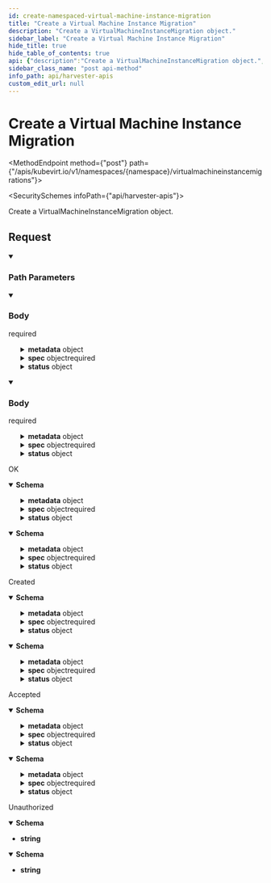 ```yaml
---
id: create-namespaced-virtual-machine-instance-migration
title: "Create a Virtual Machine Instance Migration"
description: "Create a VirtualMachineInstanceMigration object."
sidebar_label: "Create a Virtual Machine Instance Migration"
hide_title: true
hide_table_of_contents: true
api: {"description":"Create a VirtualMachineInstanceMigration object.","tags":["Migrations"],"operationId":"createNamespacedVirtualMachineInstanceMigration","requestBody":{"content":{"application/json":{"schema":{"type":"object","required":["spec","kind","apiVersion"],"properties":{"apiVersion":{"type":"string"},"kind":{"type":"string"},"metadata":{"default":{},"type":"object","required":["name"],"properties":{"name":{"type":"string"},"namespace":{"type":"string"}}},"spec":{"default":{},"type":"object","properties":{"vmiName":{"type":"string"}}},"status":{"default":{},"type":"object","properties":{"conditions":{"type":"array","items":{"default":{},"type":"object","required":["type","status"],"properties":{"lastProbeTime":{"type":"string","format":"date-time","default":{}},"lastTransitionTime":{"type":"string","format":"date-time","default":{}},"message":{"type":"string"},"reason":{"type":"string"},"status":{"type":"string","default":""},"type":{"type":"string","default":""}}}},"phase":{"type":"string"}}}}}},"application/yaml":{"schema":{"type":"object","required":["spec","kind","apiVersion"],"properties":{"apiVersion":{"type":"string"},"kind":{"type":"string"},"metadata":{"default":{},"type":"object","required":["name"],"properties":{"name":{"type":"string"},"namespace":{"type":"string"}}},"spec":{"default":{},"type":"object","properties":{"vmiName":{"type":"string"}}},"status":{"default":{},"type":"object","properties":{"conditions":{"type":"array","items":{"default":{},"type":"object","required":["type","status"],"properties":{"lastProbeTime":{"type":"string","format":"date-time","default":{}},"lastTransitionTime":{"type":"string","format":"date-time","default":{}},"message":{"type":"string"},"reason":{"type":"string"},"status":{"type":"string","default":""},"type":{"type":"string","default":""}}}},"phase":{"type":"string"}}}}}}},"required":true},"responses":{"200":{"description":"OK","content":{"application/json":{"schema":{"type":"object","required":["spec","kind","apiVersion"],"properties":{"apiVersion":{"type":"string"},"kind":{"type":"string"},"metadata":{"default":{},"type":"object","required":["name"],"properties":{"name":{"type":"string"},"namespace":{"type":"string"}}},"spec":{"default":{},"type":"object","properties":{"vmiName":{"type":"string"}}},"status":{"default":{},"type":"object","properties":{"conditions":{"type":"array","items":{"default":{},"type":"object","required":["type","status"],"properties":{"lastProbeTime":{"type":"string","format":"date-time","default":{}},"lastTransitionTime":{"type":"string","format":"date-time","default":{}},"message":{"type":"string"},"reason":{"type":"string"},"status":{"type":"string","default":""},"type":{"type":"string","default":""}}}},"phase":{"type":"string"}}}}}},"application/yaml":{"schema":{"type":"object","required":["spec","kind","apiVersion"],"properties":{"apiVersion":{"type":"string"},"kind":{"type":"string"},"metadata":{"default":{},"type":"object","required":["name"],"properties":{"name":{"type":"string"},"namespace":{"type":"string"}}},"spec":{"default":{},"type":"object","properties":{"vmiName":{"type":"string"}}},"status":{"default":{},"type":"object","properties":{"conditions":{"type":"array","items":{"default":{},"type":"object","required":["type","status"],"properties":{"lastProbeTime":{"type":"string","format":"date-time","default":{}},"lastTransitionTime":{"type":"string","format":"date-time","default":{}},"message":{"type":"string"},"reason":{"type":"string"},"status":{"type":"string","default":""},"type":{"type":"string","default":""}}}},"phase":{"type":"string"}}}}}}}},"201":{"description":"Created","content":{"application/json":{"schema":{"type":"object","required":["spec","kind","apiVersion"],"properties":{"apiVersion":{"type":"string"},"kind":{"type":"string"},"metadata":{"default":{},"type":"object","required":["name"],"properties":{"name":{"type":"string"},"namespace":{"type":"string"}}},"spec":{"default":{},"type":"object","properties":{"vmiName":{"type":"string"}}},"status":{"default":{},"type":"object","properties":{"conditions":{"type":"array","items":{"default":{},"type":"object","required":["type","status"],"properties":{"lastProbeTime":{"type":"string","format":"date-time","default":{}},"lastTransitionTime":{"type":"string","format":"date-time","default":{}},"message":{"type":"string"},"reason":{"type":"string"},"status":{"type":"string","default":""},"type":{"type":"string","default":""}}}},"phase":{"type":"string"}}}}}},"application/yaml":{"schema":{"type":"object","required":["spec","kind","apiVersion"],"properties":{"apiVersion":{"type":"string"},"kind":{"type":"string"},"metadata":{"default":{},"type":"object","required":["name"],"properties":{"name":{"type":"string"},"namespace":{"type":"string"}}},"spec":{"default":{},"type":"object","properties":{"vmiName":{"type":"string"}}},"status":{"default":{},"type":"object","properties":{"conditions":{"type":"array","items":{"default":{},"type":"object","required":["type","status"],"properties":{"lastProbeTime":{"type":"string","format":"date-time","default":{}},"lastTransitionTime":{"type":"string","format":"date-time","default":{}},"message":{"type":"string"},"reason":{"type":"string"},"status":{"type":"string","default":""},"type":{"type":"string","default":""}}}},"phase":{"type":"string"}}}}}}}},"202":{"description":"Accepted","content":{"application/json":{"schema":{"type":"object","required":["spec","kind","apiVersion"],"properties":{"apiVersion":{"type":"string"},"kind":{"type":"string"},"metadata":{"default":{},"type":"object","required":["name"],"properties":{"name":{"type":"string"},"namespace":{"type":"string"}}},"spec":{"default":{},"type":"object","properties":{"vmiName":{"type":"string"}}},"status":{"default":{},"type":"object","properties":{"conditions":{"type":"array","items":{"default":{},"type":"object","required":["type","status"],"properties":{"lastProbeTime":{"type":"string","format":"date-time","default":{}},"lastTransitionTime":{"type":"string","format":"date-time","default":{}},"message":{"type":"string"},"reason":{"type":"string"},"status":{"type":"string","default":""},"type":{"type":"string","default":""}}}},"phase":{"type":"string"}}}}}},"application/yaml":{"schema":{"type":"object","required":["spec","kind","apiVersion"],"properties":{"apiVersion":{"type":"string"},"kind":{"type":"string"},"metadata":{"default":{},"type":"object","required":["name"],"properties":{"name":{"type":"string"},"namespace":{"type":"string"}}},"spec":{"default":{},"type":"object","properties":{"vmiName":{"type":"string"}}},"status":{"default":{},"type":"object","properties":{"conditions":{"type":"array","items":{"default":{},"type":"object","required":["type","status"],"properties":{"lastProbeTime":{"type":"string","format":"date-time","default":{}},"lastTransitionTime":{"type":"string","format":"date-time","default":{}},"message":{"type":"string"},"reason":{"type":"string"},"status":{"type":"string","default":""},"type":{"type":"string","default":""}}}},"phase":{"type":"string"}}}}}}}},"401":{"description":"Unauthorized","content":{"application/json":{"schema":{"type":"string"}},"application/yaml":{"schema":{"type":"string"}}}}},"parameters":[{"description":"Object name and auth scope, such as for teams and projects","name":"namespace","in":"path","required":true,"schema":{"type":"string","uniqueItems":true}}],"method":"post","path":"/apis/kubevirt.io/v1/namespaces/{namespace}/virtualmachineinstancemigrations","jsonRequestBodyExample":{"apiVersion":"string","kind":"string","metadata":{"name":"string","namespace":"string"},"spec":{"vmiName":"string"},"status":{"conditions":[{"lastProbeTime":"2023-08-24T08:38:45.174Z","lastTransitionTime":"2023-08-24T08:38:45.174Z","message":"string","reason":"string","status":"string","type":"string"}],"phase":"string"}},"info":{"title":"Harvester APIs","version":"v1beta1"},"postman":{"name":"Create a Virtual Machine Instance Migration","description":{"content":"Create a VirtualMachineInstanceMigration object.","type":"text/plain"},"url":{"path":["apis","kubevirt.io","v1","namespaces",":namespace","virtualmachineinstancemigrations"],"host":["{{baseUrl}}"],"query":[],"variable":[{"disabled":false,"description":{"content":"(Required) Object name and auth scope, such as for teams and projects","type":"text/plain"},"type":"any","value":"","key":"namespace"}]},"header":[{"key":"Content-Type","value":"application/json"},{"key":"Accept","value":"application/json"}],"method":"POST","body":{"mode":"raw","raw":"\"\"","options":{"raw":{"language":"json"}}}}}
sidebar_class_name: "post api-method"
info_path: api/harvester-apis
custom_edit_url: null
---
```



<h1 className={"openapi__heading"}>Create a Virtual Machine Instance Migration</h1>

<MethodEndpoint method={"post"} path={"/apis/kubevirt.io/v1/namespaces/{namespace}/virtualmachineinstancemigrations"}></MethodEndpoint>

<SecuritySchemes infoPath={"api/harvester-apis"}></SecuritySchemes>



Create a VirtualMachineInstanceMigration object.

## Request

<details style={{"marginBottom":"1rem"}} className={"openapi-markdown__details"} data-collapsed={false} open={true}><summary style={{}}><h3 className={"openapi-markdown__details-summary-header-params"}>Path Parameters</h3></summary><div><ul><ParamsItem className={"paramsItem"} param={{"description":"Object name and auth scope, such as for teams and projects","name":"namespace","in":"path","required":true,"schema":{"type":"string","uniqueItems":true}}}></ParamsItem></ul></div></details><MimeTabs className={"openapi-tabs__mime"} schemaType={"request"}><TabItem label={"application/json"} value={"application/json"}><details style={{}} className={"openapi-markdown__details mime"} data-collapsed={false} open={true}><summary style={{}} className={"openapi-markdown__details-summary-mime"}><h3 className={"openapi-markdown__details-summary-header-body"}>Body</h3><span className={"openapi-schema__required"}>required</span></summary><div style={{"textAlign":"left","marginLeft":"1rem"}}></div><ul style={{"marginLeft":"1rem"}}><SchemaItem collapsible={false} name={"apiVersion"} required={true} schemaName={"string"} qualifierMessage={undefined} schema={{"type":"string"}}></SchemaItem><SchemaItem collapsible={false} name={"kind"} required={true} schemaName={"string"} qualifierMessage={undefined} schema={{"type":"string"}}></SchemaItem><SchemaItem collapsible={true} className={"schemaItem"}><details style={{}} className={"openapi-markdown__details"}><summary style={{}}><span className={"openapi-schema__container"}><strong className={"openapi-schema__property"}>metadata</strong><span className={"openapi-schema__name"}> object</span></span></summary><div style={{"marginLeft":"1rem"}}><SchemaItem collapsible={false} name={"name"} required={true} schemaName={"string"} qualifierMessage={undefined} schema={{"type":"string"}}></SchemaItem><SchemaItem collapsible={false} name={"namespace"} required={false} schemaName={"string"} qualifierMessage={undefined} schema={{"type":"string"}}></SchemaItem></div></details></SchemaItem><SchemaItem collapsible={true} className={"schemaItem"}><details style={{}} className={"openapi-markdown__details"}><summary style={{}}><span className={"openapi-schema__container"}><strong className={"openapi-schema__property"}>spec</strong><span className={"openapi-schema__name"}> object</span><span className={"openapi-schema__divider"}></span><span className={"openapi-schema__required"}>required</span></span></summary><div style={{"marginLeft":"1rem"}}><SchemaItem collapsible={false} name={"vmiName"} required={false} schemaName={"string"} qualifierMessage={undefined} schema={{"type":"string"}}></SchemaItem></div></details></SchemaItem><SchemaItem collapsible={true} className={"schemaItem"}><details style={{}} className={"openapi-markdown__details"}><summary style={{}}><span className={"openapi-schema__container"}><strong className={"openapi-schema__property"}>status</strong><span className={"openapi-schema__name"}> object</span></span></summary><div style={{"marginLeft":"1rem"}}><SchemaItem collapsible={true} className={"schemaItem"}><details style={{}} className={"openapi-markdown__details"}><summary style={{}}><span className={"openapi-schema__container"}><strong className={"openapi-schema__property"}>conditions</strong><span className={"openapi-schema__name"}> object[]</span></span></summary><div style={{"marginLeft":"1rem"}}><li><div style={{"fontSize":"var(--ifm-code-font-size)","opacity":"0.6","marginLeft":"-.5rem","paddingBottom":".5rem"}}>Array [</div></li><SchemaItem collapsible={false} name={"lastProbeTime"} required={false} schemaName={"date-time"} qualifierMessage={undefined} schema={{"type":"string","format":"date-time","default":{}}}></SchemaItem><SchemaItem collapsible={false} name={"lastTransitionTime"} required={false} schemaName={"date-time"} qualifierMessage={undefined} schema={{"type":"string","format":"date-time","default":{}}}></SchemaItem><SchemaItem collapsible={false} name={"message"} required={false} schemaName={"string"} qualifierMessage={undefined} schema={{"type":"string"}}></SchemaItem><SchemaItem collapsible={false} name={"reason"} required={false} schemaName={"string"} qualifierMessage={undefined} schema={{"type":"string"}}></SchemaItem><SchemaItem collapsible={false} name={"status"} required={true} schemaName={"string"} qualifierMessage={undefined} schema={{"type":"string","default":""}}></SchemaItem><SchemaItem collapsible={false} name={"type"} required={true} schemaName={"string"} qualifierMessage={undefined} schema={{"type":"string","default":""}}></SchemaItem><li><div style={{"fontSize":"var(--ifm-code-font-size)","opacity":"0.6","marginLeft":"-.5rem"}}>]</div></li></div></details></SchemaItem><SchemaItem collapsible={false} name={"phase"} required={false} schemaName={"string"} qualifierMessage={undefined} schema={{"type":"string"}}></SchemaItem></div></details></SchemaItem></ul></details></TabItem><TabItem label={"application/yaml"} value={"application/yaml"}><details style={{}} className={"openapi-markdown__details mime"} data-collapsed={false} open={true}><summary style={{}} className={"openapi-markdown__details-summary-mime"}><h3 className={"openapi-markdown__details-summary-header-body"}>Body</h3><span className={"openapi-schema__required"}>required</span></summary><div style={{"textAlign":"left","marginLeft":"1rem"}}></div><ul style={{"marginLeft":"1rem"}}><SchemaItem collapsible={false} name={"apiVersion"} required={true} schemaName={"string"} qualifierMessage={undefined} schema={{"type":"string"}}></SchemaItem><SchemaItem collapsible={false} name={"kind"} required={true} schemaName={"string"} qualifierMessage={undefined} schema={{"type":"string"}}></SchemaItem><SchemaItem collapsible={true} className={"schemaItem"}><details style={{}} className={"openapi-markdown__details"}><summary style={{}}><span className={"openapi-schema__container"}><strong className={"openapi-schema__property"}>metadata</strong><span className={"openapi-schema__name"}> object</span></span></summary><div style={{"marginLeft":"1rem"}}><SchemaItem collapsible={false} name={"name"} required={true} schemaName={"string"} qualifierMessage={undefined} schema={{"type":"string"}}></SchemaItem><SchemaItem collapsible={false} name={"namespace"} required={false} schemaName={"string"} qualifierMessage={undefined} schema={{"type":"string"}}></SchemaItem></div></details></SchemaItem><SchemaItem collapsible={true} className={"schemaItem"}><details style={{}} className={"openapi-markdown__details"}><summary style={{}}><span className={"openapi-schema__container"}><strong className={"openapi-schema__property"}>spec</strong><span className={"openapi-schema__name"}> object</span><span className={"openapi-schema__divider"}></span><span className={"openapi-schema__required"}>required</span></span></summary><div style={{"marginLeft":"1rem"}}><SchemaItem collapsible={false} name={"vmiName"} required={false} schemaName={"string"} qualifierMessage={undefined} schema={{"type":"string"}}></SchemaItem></div></details></SchemaItem><SchemaItem collapsible={true} className={"schemaItem"}><details style={{}} className={"openapi-markdown__details"}><summary style={{}}><span className={"openapi-schema__container"}><strong className={"openapi-schema__property"}>status</strong><span className={"openapi-schema__name"}> object</span></span></summary><div style={{"marginLeft":"1rem"}}><SchemaItem collapsible={true} className={"schemaItem"}><details style={{}} className={"openapi-markdown__details"}><summary style={{}}><span className={"openapi-schema__container"}><strong className={"openapi-schema__property"}>conditions</strong><span className={"openapi-schema__name"}> object[]</span></span></summary><div style={{"marginLeft":"1rem"}}><li><div style={{"fontSize":"var(--ifm-code-font-size)","opacity":"0.6","marginLeft":"-.5rem","paddingBottom":".5rem"}}>Array [</div></li><SchemaItem collapsible={false} name={"lastProbeTime"} required={false} schemaName={"date-time"} qualifierMessage={undefined} schema={{"type":"string","format":"date-time","default":{}}}></SchemaItem><SchemaItem collapsible={false} name={"lastTransitionTime"} required={false} schemaName={"date-time"} qualifierMessage={undefined} schema={{"type":"string","format":"date-time","default":{}}}></SchemaItem><SchemaItem collapsible={false} name={"message"} required={false} schemaName={"string"} qualifierMessage={undefined} schema={{"type":"string"}}></SchemaItem><SchemaItem collapsible={false} name={"reason"} required={false} schemaName={"string"} qualifierMessage={undefined} schema={{"type":"string"}}></SchemaItem><SchemaItem collapsible={false} name={"status"} required={true} schemaName={"string"} qualifierMessage={undefined} schema={{"type":"string","default":""}}></SchemaItem><SchemaItem collapsible={false} name={"type"} required={true} schemaName={"string"} qualifierMessage={undefined} schema={{"type":"string","default":""}}></SchemaItem><li><div style={{"fontSize":"var(--ifm-code-font-size)","opacity":"0.6","marginLeft":"-.5rem"}}>]</div></li></div></details></SchemaItem><SchemaItem collapsible={false} name={"phase"} required={false} schemaName={"string"} qualifierMessage={undefined} schema={{"type":"string"}}></SchemaItem></div></details></SchemaItem></ul></details></TabItem></MimeTabs><div><div><ApiTabs><TabItem label={"200"} value={"200"}><div>

OK

</div><div><MimeTabs className={"openapi-tabs__mime"} schemaType={"response"}><TabItem label={"application/json"} value={"application/json"}><SchemaTabs className={"openapi-tabs__schema"}><TabItem label={"Schema"} value={"Schema"}><details style={{}} className={"openapi-markdown__details response"} data-collapsed={false} open={true}><summary style={{}} className={"openapi-markdown__details-summary-response"}><strong>Schema</strong></summary><div style={{"textAlign":"left","marginLeft":"1rem"}}></div><ul style={{"marginLeft":"1rem"}}><SchemaItem collapsible={false} name={"apiVersion"} required={true} schemaName={"string"} qualifierMessage={undefined} schema={{"type":"string"}}></SchemaItem><SchemaItem collapsible={false} name={"kind"} required={true} schemaName={"string"} qualifierMessage={undefined} schema={{"type":"string"}}></SchemaItem><SchemaItem collapsible={true} className={"schemaItem"}><details style={{}} className={"openapi-markdown__details"}><summary style={{}}><span className={"openapi-schema__container"}><strong className={"openapi-schema__property"}>metadata</strong><span className={"openapi-schema__name"}> object</span></span></summary><div style={{"marginLeft":"1rem"}}><SchemaItem collapsible={false} name={"name"} required={true} schemaName={"string"} qualifierMessage={undefined} schema={{"type":"string"}}></SchemaItem><SchemaItem collapsible={false} name={"namespace"} required={false} schemaName={"string"} qualifierMessage={undefined} schema={{"type":"string"}}></SchemaItem></div></details></SchemaItem><SchemaItem collapsible={true} className={"schemaItem"}><details style={{}} className={"openapi-markdown__details"}><summary style={{}}><span className={"openapi-schema__container"}><strong className={"openapi-schema__property"}>spec</strong><span className={"openapi-schema__name"}> object</span><span className={"openapi-schema__divider"}></span><span className={"openapi-schema__required"}>required</span></span></summary><div style={{"marginLeft":"1rem"}}><SchemaItem collapsible={false} name={"vmiName"} required={false} schemaName={"string"} qualifierMessage={undefined} schema={{"type":"string"}}></SchemaItem></div></details></SchemaItem><SchemaItem collapsible={true} className={"schemaItem"}><details style={{}} className={"openapi-markdown__details"}><summary style={{}}><span className={"openapi-schema__container"}><strong className={"openapi-schema__property"}>status</strong><span className={"openapi-schema__name"}> object</span></span></summary><div style={{"marginLeft":"1rem"}}><SchemaItem collapsible={true} className={"schemaItem"}><details style={{}} className={"openapi-markdown__details"}><summary style={{}}><span className={"openapi-schema__container"}><strong className={"openapi-schema__property"}>conditions</strong><span className={"openapi-schema__name"}> object[]</span></span></summary><div style={{"marginLeft":"1rem"}}><li><div style={{"fontSize":"var(--ifm-code-font-size)","opacity":"0.6","marginLeft":"-.5rem","paddingBottom":".5rem"}}>Array [</div></li><SchemaItem collapsible={false} name={"lastProbeTime"} required={false} schemaName={"date-time"} qualifierMessage={undefined} schema={{"type":"string","format":"date-time","default":{}}}></SchemaItem><SchemaItem collapsible={false} name={"lastTransitionTime"} required={false} schemaName={"date-time"} qualifierMessage={undefined} schema={{"type":"string","format":"date-time","default":{}}}></SchemaItem><SchemaItem collapsible={false} name={"message"} required={false} schemaName={"string"} qualifierMessage={undefined} schema={{"type":"string"}}></SchemaItem><SchemaItem collapsible={false} name={"reason"} required={false} schemaName={"string"} qualifierMessage={undefined} schema={{"type":"string"}}></SchemaItem><SchemaItem collapsible={false} name={"status"} required={true} schemaName={"string"} qualifierMessage={undefined} schema={{"type":"string","default":""}}></SchemaItem><SchemaItem collapsible={false} name={"type"} required={true} schemaName={"string"} qualifierMessage={undefined} schema={{"type":"string","default":""}}></SchemaItem><li><div style={{"fontSize":"var(--ifm-code-font-size)","opacity":"0.6","marginLeft":"-.5rem"}}>]</div></li></div></details></SchemaItem><SchemaItem collapsible={false} name={"phase"} required={false} schemaName={"string"} qualifierMessage={undefined} schema={{"type":"string"}}></SchemaItem></div></details></SchemaItem></ul></details></TabItem><TabItem label={"Example (from schema)"} value={"Example (from schema)"}><ResponseSamples responseExample={"{\n  \"apiVersion\": \"string\",\n  \"kind\": \"string\",\n  \"metadata\": {\n    \"name\": \"string\",\n    \"namespace\": \"string\"\n  },\n  \"spec\": {\n    \"vmiName\": \"string\"\n  },\n  \"status\": {\n    \"conditions\": [\n      {\n        \"lastProbeTime\": \"2023-08-24T08:38:47.345Z\",\n        \"lastTransitionTime\": \"2023-08-24T08:38:47.345Z\",\n        \"message\": \"string\",\n        \"reason\": \"string\",\n        \"status\": \"string\",\n        \"type\": \"string\"\n      }\n    ],\n    \"phase\": \"string\"\n  }\n}"} language={"json"}></ResponseSamples></TabItem></SchemaTabs></TabItem><TabItem label={"application/yaml"} value={"application/yaml"}><SchemaTabs className={"openapi-tabs__schema"}><TabItem label={"Schema"} value={"Schema"}><details style={{}} className={"openapi-markdown__details response"} data-collapsed={false} open={true}><summary style={{}} className={"openapi-markdown__details-summary-response"}><strong>Schema</strong></summary><div style={{"textAlign":"left","marginLeft":"1rem"}}></div><ul style={{"marginLeft":"1rem"}}><SchemaItem collapsible={false} name={"apiVersion"} required={true} schemaName={"string"} qualifierMessage={undefined} schema={{"type":"string"}}></SchemaItem><SchemaItem collapsible={false} name={"kind"} required={true} schemaName={"string"} qualifierMessage={undefined} schema={{"type":"string"}}></SchemaItem><SchemaItem collapsible={true} className={"schemaItem"}><details style={{}} className={"openapi-markdown__details"}><summary style={{}}><span className={"openapi-schema__container"}><strong className={"openapi-schema__property"}>metadata</strong><span className={"openapi-schema__name"}> object</span></span></summary><div style={{"marginLeft":"1rem"}}><SchemaItem collapsible={false} name={"name"} required={true} schemaName={"string"} qualifierMessage={undefined} schema={{"type":"string"}}></SchemaItem><SchemaItem collapsible={false} name={"namespace"} required={false} schemaName={"string"} qualifierMessage={undefined} schema={{"type":"string"}}></SchemaItem></div></details></SchemaItem><SchemaItem collapsible={true} className={"schemaItem"}><details style={{}} className={"openapi-markdown__details"}><summary style={{}}><span className={"openapi-schema__container"}><strong className={"openapi-schema__property"}>spec</strong><span className={"openapi-schema__name"}> object</span><span className={"openapi-schema__divider"}></span><span className={"openapi-schema__required"}>required</span></span></summary><div style={{"marginLeft":"1rem"}}><SchemaItem collapsible={false} name={"vmiName"} required={false} schemaName={"string"} qualifierMessage={undefined} schema={{"type":"string"}}></SchemaItem></div></details></SchemaItem><SchemaItem collapsible={true} className={"schemaItem"}><details style={{}} className={"openapi-markdown__details"}><summary style={{}}><span className={"openapi-schema__container"}><strong className={"openapi-schema__property"}>status</strong><span className={"openapi-schema__name"}> object</span></span></summary><div style={{"marginLeft":"1rem"}}><SchemaItem collapsible={true} className={"schemaItem"}><details style={{}} className={"openapi-markdown__details"}><summary style={{}}><span className={"openapi-schema__container"}><strong className={"openapi-schema__property"}>conditions</strong><span className={"openapi-schema__name"}> object[]</span></span></summary><div style={{"marginLeft":"1rem"}}><li><div style={{"fontSize":"var(--ifm-code-font-size)","opacity":"0.6","marginLeft":"-.5rem","paddingBottom":".5rem"}}>Array [</div></li><SchemaItem collapsible={false} name={"lastProbeTime"} required={false} schemaName={"date-time"} qualifierMessage={undefined} schema={{"type":"string","format":"date-time","default":{}}}></SchemaItem><SchemaItem collapsible={false} name={"lastTransitionTime"} required={false} schemaName={"date-time"} qualifierMessage={undefined} schema={{"type":"string","format":"date-time","default":{}}}></SchemaItem><SchemaItem collapsible={false} name={"message"} required={false} schemaName={"string"} qualifierMessage={undefined} schema={{"type":"string"}}></SchemaItem><SchemaItem collapsible={false} name={"reason"} required={false} schemaName={"string"} qualifierMessage={undefined} schema={{"type":"string"}}></SchemaItem><SchemaItem collapsible={false} name={"status"} required={true} schemaName={"string"} qualifierMessage={undefined} schema={{"type":"string","default":""}}></SchemaItem><SchemaItem collapsible={false} name={"type"} required={true} schemaName={"string"} qualifierMessage={undefined} schema={{"type":"string","default":""}}></SchemaItem><li><div style={{"fontSize":"var(--ifm-code-font-size)","opacity":"0.6","marginLeft":"-.5rem"}}>]</div></li></div></details></SchemaItem><SchemaItem collapsible={false} name={"phase"} required={false} schemaName={"string"} qualifierMessage={undefined} schema={{"type":"string"}}></SchemaItem></div></details></SchemaItem></ul></details></TabItem><TabItem label={"Example (from schema)"} value={"Example (from schema)"}><ResponseSamples responseExample={"{\n  \"apiVersion\": \"string\",\n  \"kind\": \"string\",\n  \"metadata\": {\n    \"name\": \"string\",\n    \"namespace\": \"string\"\n  },\n  \"spec\": {\n    \"vmiName\": \"string\"\n  },\n  \"status\": {\n    \"conditions\": [\n      {\n        \"lastProbeTime\": \"2023-08-24T08:38:47.345Z\",\n        \"lastTransitionTime\": \"2023-08-24T08:38:47.345Z\",\n        \"message\": \"string\",\n        \"reason\": \"string\",\n        \"status\": \"string\",\n        \"type\": \"string\"\n      }\n    ],\n    \"phase\": \"string\"\n  }\n}"} language={"json"}></ResponseSamples></TabItem></SchemaTabs></TabItem></MimeTabs></div></TabItem><TabItem label={"201"} value={"201"}><div>

Created

</div><div><MimeTabs className={"openapi-tabs__mime"} schemaType={"response"}><TabItem label={"application/json"} value={"application/json"}><SchemaTabs className={"openapi-tabs__schema"}><TabItem label={"Schema"} value={"Schema"}><details style={{}} className={"openapi-markdown__details response"} data-collapsed={false} open={true}><summary style={{}} className={"openapi-markdown__details-summary-response"}><strong>Schema</strong></summary><div style={{"textAlign":"left","marginLeft":"1rem"}}></div><ul style={{"marginLeft":"1rem"}}><SchemaItem collapsible={false} name={"apiVersion"} required={true} schemaName={"string"} qualifierMessage={undefined} schema={{"type":"string"}}></SchemaItem><SchemaItem collapsible={false} name={"kind"} required={true} schemaName={"string"} qualifierMessage={undefined} schema={{"type":"string"}}></SchemaItem><SchemaItem collapsible={true} className={"schemaItem"}><details style={{}} className={"openapi-markdown__details"}><summary style={{}}><span className={"openapi-schema__container"}><strong className={"openapi-schema__property"}>metadata</strong><span className={"openapi-schema__name"}> object</span></span></summary><div style={{"marginLeft":"1rem"}}><SchemaItem collapsible={false} name={"name"} required={true} schemaName={"string"} qualifierMessage={undefined} schema={{"type":"string"}}></SchemaItem><SchemaItem collapsible={false} name={"namespace"} required={false} schemaName={"string"} qualifierMessage={undefined} schema={{"type":"string"}}></SchemaItem></div></details></SchemaItem><SchemaItem collapsible={true} className={"schemaItem"}><details style={{}} className={"openapi-markdown__details"}><summary style={{}}><span className={"openapi-schema__container"}><strong className={"openapi-schema__property"}>spec</strong><span className={"openapi-schema__name"}> object</span><span className={"openapi-schema__divider"}></span><span className={"openapi-schema__required"}>required</span></span></summary><div style={{"marginLeft":"1rem"}}><SchemaItem collapsible={false} name={"vmiName"} required={false} schemaName={"string"} qualifierMessage={undefined} schema={{"type":"string"}}></SchemaItem></div></details></SchemaItem><SchemaItem collapsible={true} className={"schemaItem"}><details style={{}} className={"openapi-markdown__details"}><summary style={{}}><span className={"openapi-schema__container"}><strong className={"openapi-schema__property"}>status</strong><span className={"openapi-schema__name"}> object</span></span></summary><div style={{"marginLeft":"1rem"}}><SchemaItem collapsible={true} className={"schemaItem"}><details style={{}} className={"openapi-markdown__details"}><summary style={{}}><span className={"openapi-schema__container"}><strong className={"openapi-schema__property"}>conditions</strong><span className={"openapi-schema__name"}> object[]</span></span></summary><div style={{"marginLeft":"1rem"}}><li><div style={{"fontSize":"var(--ifm-code-font-size)","opacity":"0.6","marginLeft":"-.5rem","paddingBottom":".5rem"}}>Array [</div></li><SchemaItem collapsible={false} name={"lastProbeTime"} required={false} schemaName={"date-time"} qualifierMessage={undefined} schema={{"type":"string","format":"date-time","default":{}}}></SchemaItem><SchemaItem collapsible={false} name={"lastTransitionTime"} required={false} schemaName={"date-time"} qualifierMessage={undefined} schema={{"type":"string","format":"date-time","default":{}}}></SchemaItem><SchemaItem collapsible={false} name={"message"} required={false} schemaName={"string"} qualifierMessage={undefined} schema={{"type":"string"}}></SchemaItem><SchemaItem collapsible={false} name={"reason"} required={false} schemaName={"string"} qualifierMessage={undefined} schema={{"type":"string"}}></SchemaItem><SchemaItem collapsible={false} name={"status"} required={true} schemaName={"string"} qualifierMessage={undefined} schema={{"type":"string","default":""}}></SchemaItem><SchemaItem collapsible={false} name={"type"} required={true} schemaName={"string"} qualifierMessage={undefined} schema={{"type":"string","default":""}}></SchemaItem><li><div style={{"fontSize":"var(--ifm-code-font-size)","opacity":"0.6","marginLeft":"-.5rem"}}>]</div></li></div></details></SchemaItem><SchemaItem collapsible={false} name={"phase"} required={false} schemaName={"string"} qualifierMessage={undefined} schema={{"type":"string"}}></SchemaItem></div></details></SchemaItem></ul></details></TabItem><TabItem label={"Example (from schema)"} value={"Example (from schema)"}><ResponseSamples responseExample={"{\n  \"apiVersion\": \"string\",\n  \"kind\": \"string\",\n  \"metadata\": {\n    \"name\": \"string\",\n    \"namespace\": \"string\"\n  },\n  \"spec\": {\n    \"vmiName\": \"string\"\n  },\n  \"status\": {\n    \"conditions\": [\n      {\n        \"lastProbeTime\": \"2023-08-24T08:38:47.346Z\",\n        \"lastTransitionTime\": \"2023-08-24T08:38:47.346Z\",\n        \"message\": \"string\",\n        \"reason\": \"string\",\n        \"status\": \"string\",\n        \"type\": \"string\"\n      }\n    ],\n    \"phase\": \"string\"\n  }\n}"} language={"json"}></ResponseSamples></TabItem></SchemaTabs></TabItem><TabItem label={"application/yaml"} value={"application/yaml"}><SchemaTabs className={"openapi-tabs__schema"}><TabItem label={"Schema"} value={"Schema"}><details style={{}} className={"openapi-markdown__details response"} data-collapsed={false} open={true}><summary style={{}} className={"openapi-markdown__details-summary-response"}><strong>Schema</strong></summary><div style={{"textAlign":"left","marginLeft":"1rem"}}></div><ul style={{"marginLeft":"1rem"}}><SchemaItem collapsible={false} name={"apiVersion"} required={true} schemaName={"string"} qualifierMessage={undefined} schema={{"type":"string"}}></SchemaItem><SchemaItem collapsible={false} name={"kind"} required={true} schemaName={"string"} qualifierMessage={undefined} schema={{"type":"string"}}></SchemaItem><SchemaItem collapsible={true} className={"schemaItem"}><details style={{}} className={"openapi-markdown__details"}><summary style={{}}><span className={"openapi-schema__container"}><strong className={"openapi-schema__property"}>metadata</strong><span className={"openapi-schema__name"}> object</span></span></summary><div style={{"marginLeft":"1rem"}}><SchemaItem collapsible={false} name={"name"} required={true} schemaName={"string"} qualifierMessage={undefined} schema={{"type":"string"}}></SchemaItem><SchemaItem collapsible={false} name={"namespace"} required={false} schemaName={"string"} qualifierMessage={undefined} schema={{"type":"string"}}></SchemaItem></div></details></SchemaItem><SchemaItem collapsible={true} className={"schemaItem"}><details style={{}} className={"openapi-markdown__details"}><summary style={{}}><span className={"openapi-schema__container"}><strong className={"openapi-schema__property"}>spec</strong><span className={"openapi-schema__name"}> object</span><span className={"openapi-schema__divider"}></span><span className={"openapi-schema__required"}>required</span></span></summary><div style={{"marginLeft":"1rem"}}><SchemaItem collapsible={false} name={"vmiName"} required={false} schemaName={"string"} qualifierMessage={undefined} schema={{"type":"string"}}></SchemaItem></div></details></SchemaItem><SchemaItem collapsible={true} className={"schemaItem"}><details style={{}} className={"openapi-markdown__details"}><summary style={{}}><span className={"openapi-schema__container"}><strong className={"openapi-schema__property"}>status</strong><span className={"openapi-schema__name"}> object</span></span></summary><div style={{"marginLeft":"1rem"}}><SchemaItem collapsible={true} className={"schemaItem"}><details style={{}} className={"openapi-markdown__details"}><summary style={{}}><span className={"openapi-schema__container"}><strong className={"openapi-schema__property"}>conditions</strong><span className={"openapi-schema__name"}> object[]</span></span></summary><div style={{"marginLeft":"1rem"}}><li><div style={{"fontSize":"var(--ifm-code-font-size)","opacity":"0.6","marginLeft":"-.5rem","paddingBottom":".5rem"}}>Array [</div></li><SchemaItem collapsible={false} name={"lastProbeTime"} required={false} schemaName={"date-time"} qualifierMessage={undefined} schema={{"type":"string","format":"date-time","default":{}}}></SchemaItem><SchemaItem collapsible={false} name={"lastTransitionTime"} required={false} schemaName={"date-time"} qualifierMessage={undefined} schema={{"type":"string","format":"date-time","default":{}}}></SchemaItem><SchemaItem collapsible={false} name={"message"} required={false} schemaName={"string"} qualifierMessage={undefined} schema={{"type":"string"}}></SchemaItem><SchemaItem collapsible={false} name={"reason"} required={false} schemaName={"string"} qualifierMessage={undefined} schema={{"type":"string"}}></SchemaItem><SchemaItem collapsible={false} name={"status"} required={true} schemaName={"string"} qualifierMessage={undefined} schema={{"type":"string","default":""}}></SchemaItem><SchemaItem collapsible={false} name={"type"} required={true} schemaName={"string"} qualifierMessage={undefined} schema={{"type":"string","default":""}}></SchemaItem><li><div style={{"fontSize":"var(--ifm-code-font-size)","opacity":"0.6","marginLeft":"-.5rem"}}>]</div></li></div></details></SchemaItem><SchemaItem collapsible={false} name={"phase"} required={false} schemaName={"string"} qualifierMessage={undefined} schema={{"type":"string"}}></SchemaItem></div></details></SchemaItem></ul></details></TabItem><TabItem label={"Example (from schema)"} value={"Example (from schema)"}><ResponseSamples responseExample={"{\n  \"apiVersion\": \"string\",\n  \"kind\": \"string\",\n  \"metadata\": {\n    \"name\": \"string\",\n    \"namespace\": \"string\"\n  },\n  \"spec\": {\n    \"vmiName\": \"string\"\n  },\n  \"status\": {\n    \"conditions\": [\n      {\n        \"lastProbeTime\": \"2023-08-24T08:38:47.347Z\",\n        \"lastTransitionTime\": \"2023-08-24T08:38:47.347Z\",\n        \"message\": \"string\",\n        \"reason\": \"string\",\n        \"status\": \"string\",\n        \"type\": \"string\"\n      }\n    ],\n    \"phase\": \"string\"\n  }\n}"} language={"json"}></ResponseSamples></TabItem></SchemaTabs></TabItem></MimeTabs></div></TabItem><TabItem label={"202"} value={"202"}><div>

Accepted

</div><div><MimeTabs className={"openapi-tabs__mime"} schemaType={"response"}><TabItem label={"application/json"} value={"application/json"}><SchemaTabs className={"openapi-tabs__schema"}><TabItem label={"Schema"} value={"Schema"}><details style={{}} className={"openapi-markdown__details response"} data-collapsed={false} open={true}><summary style={{}} className={"openapi-markdown__details-summary-response"}><strong>Schema</strong></summary><div style={{"textAlign":"left","marginLeft":"1rem"}}></div><ul style={{"marginLeft":"1rem"}}><SchemaItem collapsible={false} name={"apiVersion"} required={true} schemaName={"string"} qualifierMessage={undefined} schema={{"type":"string"}}></SchemaItem><SchemaItem collapsible={false} name={"kind"} required={true} schemaName={"string"} qualifierMessage={undefined} schema={{"type":"string"}}></SchemaItem><SchemaItem collapsible={true} className={"schemaItem"}><details style={{}} className={"openapi-markdown__details"}><summary style={{}}><span className={"openapi-schema__container"}><strong className={"openapi-schema__property"}>metadata</strong><span className={"openapi-schema__name"}> object</span></span></summary><div style={{"marginLeft":"1rem"}}><SchemaItem collapsible={false} name={"name"} required={true} schemaName={"string"} qualifierMessage={undefined} schema={{"type":"string"}}></SchemaItem><SchemaItem collapsible={false} name={"namespace"} required={false} schemaName={"string"} qualifierMessage={undefined} schema={{"type":"string"}}></SchemaItem></div></details></SchemaItem><SchemaItem collapsible={true} className={"schemaItem"}><details style={{}} className={"openapi-markdown__details"}><summary style={{}}><span className={"openapi-schema__container"}><strong className={"openapi-schema__property"}>spec</strong><span className={"openapi-schema__name"}> object</span><span className={"openapi-schema__divider"}></span><span className={"openapi-schema__required"}>required</span></span></summary><div style={{"marginLeft":"1rem"}}><SchemaItem collapsible={false} name={"vmiName"} required={false} schemaName={"string"} qualifierMessage={undefined} schema={{"type":"string"}}></SchemaItem></div></details></SchemaItem><SchemaItem collapsible={true} className={"schemaItem"}><details style={{}} className={"openapi-markdown__details"}><summary style={{}}><span className={"openapi-schema__container"}><strong className={"openapi-schema__property"}>status</strong><span className={"openapi-schema__name"}> object</span></span></summary><div style={{"marginLeft":"1rem"}}><SchemaItem collapsible={true} className={"schemaItem"}><details style={{}} className={"openapi-markdown__details"}><summary style={{}}><span className={"openapi-schema__container"}><strong className={"openapi-schema__property"}>conditions</strong><span className={"openapi-schema__name"}> object[]</span></span></summary><div style={{"marginLeft":"1rem"}}><li><div style={{"fontSize":"var(--ifm-code-font-size)","opacity":"0.6","marginLeft":"-.5rem","paddingBottom":".5rem"}}>Array [</div></li><SchemaItem collapsible={false} name={"lastProbeTime"} required={false} schemaName={"date-time"} qualifierMessage={undefined} schema={{"type":"string","format":"date-time","default":{}}}></SchemaItem><SchemaItem collapsible={false} name={"lastTransitionTime"} required={false} schemaName={"date-time"} qualifierMessage={undefined} schema={{"type":"string","format":"date-time","default":{}}}></SchemaItem><SchemaItem collapsible={false} name={"message"} required={false} schemaName={"string"} qualifierMessage={undefined} schema={{"type":"string"}}></SchemaItem><SchemaItem collapsible={false} name={"reason"} required={false} schemaName={"string"} qualifierMessage={undefined} schema={{"type":"string"}}></SchemaItem><SchemaItem collapsible={false} name={"status"} required={true} schemaName={"string"} qualifierMessage={undefined} schema={{"type":"string","default":""}}></SchemaItem><SchemaItem collapsible={false} name={"type"} required={true} schemaName={"string"} qualifierMessage={undefined} schema={{"type":"string","default":""}}></SchemaItem><li><div style={{"fontSize":"var(--ifm-code-font-size)","opacity":"0.6","marginLeft":"-.5rem"}}>]</div></li></div></details></SchemaItem><SchemaItem collapsible={false} name={"phase"} required={false} schemaName={"string"} qualifierMessage={undefined} schema={{"type":"string"}}></SchemaItem></div></details></SchemaItem></ul></details></TabItem><TabItem label={"Example (from schema)"} value={"Example (from schema)"}><ResponseSamples responseExample={"{\n  \"apiVersion\": \"string\",\n  \"kind\": \"string\",\n  \"metadata\": {\n    \"name\": \"string\",\n    \"namespace\": \"string\"\n  },\n  \"spec\": {\n    \"vmiName\": \"string\"\n  },\n  \"status\": {\n    \"conditions\": [\n      {\n        \"lastProbeTime\": \"2023-08-24T08:38:47.347Z\",\n        \"lastTransitionTime\": \"2023-08-24T08:38:47.347Z\",\n        \"message\": \"string\",\n        \"reason\": \"string\",\n        \"status\": \"string\",\n        \"type\": \"string\"\n      }\n    ],\n    \"phase\": \"string\"\n  }\n}"} language={"json"}></ResponseSamples></TabItem></SchemaTabs></TabItem><TabItem label={"application/yaml"} value={"application/yaml"}><SchemaTabs className={"openapi-tabs__schema"}><TabItem label={"Schema"} value={"Schema"}><details style={{}} className={"openapi-markdown__details response"} data-collapsed={false} open={true}><summary style={{}} className={"openapi-markdown__details-summary-response"}><strong>Schema</strong></summary><div style={{"textAlign":"left","marginLeft":"1rem"}}></div><ul style={{"marginLeft":"1rem"}}><SchemaItem collapsible={false} name={"apiVersion"} required={true} schemaName={"string"} qualifierMessage={undefined} schema={{"type":"string"}}></SchemaItem><SchemaItem collapsible={false} name={"kind"} required={true} schemaName={"string"} qualifierMessage={undefined} schema={{"type":"string"}}></SchemaItem><SchemaItem collapsible={true} className={"schemaItem"}><details style={{}} className={"openapi-markdown__details"}><summary style={{}}><span className={"openapi-schema__container"}><strong className={"openapi-schema__property"}>metadata</strong><span className={"openapi-schema__name"}> object</span></span></summary><div style={{"marginLeft":"1rem"}}><SchemaItem collapsible={false} name={"name"} required={true} schemaName={"string"} qualifierMessage={undefined} schema={{"type":"string"}}></SchemaItem><SchemaItem collapsible={false} name={"namespace"} required={false} schemaName={"string"} qualifierMessage={undefined} schema={{"type":"string"}}></SchemaItem></div></details></SchemaItem><SchemaItem collapsible={true} className={"schemaItem"}><details style={{}} className={"openapi-markdown__details"}><summary style={{}}><span className={"openapi-schema__container"}><strong className={"openapi-schema__property"}>spec</strong><span className={"openapi-schema__name"}> object</span><span className={"openapi-schema__divider"}></span><span className={"openapi-schema__required"}>required</span></span></summary><div style={{"marginLeft":"1rem"}}><SchemaItem collapsible={false} name={"vmiName"} required={false} schemaName={"string"} qualifierMessage={undefined} schema={{"type":"string"}}></SchemaItem></div></details></SchemaItem><SchemaItem collapsible={true} className={"schemaItem"}><details style={{}} className={"openapi-markdown__details"}><summary style={{}}><span className={"openapi-schema__container"}><strong className={"openapi-schema__property"}>status</strong><span className={"openapi-schema__name"}> object</span></span></summary><div style={{"marginLeft":"1rem"}}><SchemaItem collapsible={true} className={"schemaItem"}><details style={{}} className={"openapi-markdown__details"}><summary style={{}}><span className={"openapi-schema__container"}><strong className={"openapi-schema__property"}>conditions</strong><span className={"openapi-schema__name"}> object[]</span></span></summary><div style={{"marginLeft":"1rem"}}><li><div style={{"fontSize":"var(--ifm-code-font-size)","opacity":"0.6","marginLeft":"-.5rem","paddingBottom":".5rem"}}>Array [</div></li><SchemaItem collapsible={false} name={"lastProbeTime"} required={false} schemaName={"date-time"} qualifierMessage={undefined} schema={{"type":"string","format":"date-time","default":{}}}></SchemaItem><SchemaItem collapsible={false} name={"lastTransitionTime"} required={false} schemaName={"date-time"} qualifierMessage={undefined} schema={{"type":"string","format":"date-time","default":{}}}></SchemaItem><SchemaItem collapsible={false} name={"message"} required={false} schemaName={"string"} qualifierMessage={undefined} schema={{"type":"string"}}></SchemaItem><SchemaItem collapsible={false} name={"reason"} required={false} schemaName={"string"} qualifierMessage={undefined} schema={{"type":"string"}}></SchemaItem><SchemaItem collapsible={false} name={"status"} required={true} schemaName={"string"} qualifierMessage={undefined} schema={{"type":"string","default":""}}></SchemaItem><SchemaItem collapsible={false} name={"type"} required={true} schemaName={"string"} qualifierMessage={undefined} schema={{"type":"string","default":""}}></SchemaItem><li><div style={{"fontSize":"var(--ifm-code-font-size)","opacity":"0.6","marginLeft":"-.5rem"}}>]</div></li></div></details></SchemaItem><SchemaItem collapsible={false} name={"phase"} required={false} schemaName={"string"} qualifierMessage={undefined} schema={{"type":"string"}}></SchemaItem></div></details></SchemaItem></ul></details></TabItem><TabItem label={"Example (from schema)"} value={"Example (from schema)"}><ResponseSamples responseExample={"{\n  \"apiVersion\": \"string\",\n  \"kind\": \"string\",\n  \"metadata\": {\n    \"name\": \"string\",\n    \"namespace\": \"string\"\n  },\n  \"spec\": {\n    \"vmiName\": \"string\"\n  },\n  \"status\": {\n    \"conditions\": [\n      {\n        \"lastProbeTime\": \"2023-08-24T08:38:47.347Z\",\n        \"lastTransitionTime\": \"2023-08-24T08:38:47.347Z\",\n        \"message\": \"string\",\n        \"reason\": \"string\",\n        \"status\": \"string\",\n        \"type\": \"string\"\n      }\n    ],\n    \"phase\": \"string\"\n  }\n}"} language={"json"}></ResponseSamples></TabItem></SchemaTabs></TabItem></MimeTabs></div></TabItem><TabItem label={"401"} value={"401"}><div>

Unauthorized

</div><div><MimeTabs className={"openapi-tabs__mime"} schemaType={"response"}><TabItem label={"application/json"} value={"application/json"}><SchemaTabs className={"openapi-tabs__schema"}><TabItem label={"Schema"} value={"Schema"}><details style={{}} className={"openapi-markdown__details response"} data-collapsed={false} open={true}><summary style={{}} className={"openapi-markdown__details-summary-response"}><strong>Schema</strong></summary><div style={{"textAlign":"left","marginLeft":"1rem"}}></div><ul style={{"marginLeft":"1rem"}}><li><div><strong>string</strong></div></li></ul></details></TabItem></SchemaTabs></TabItem><TabItem label={"application/yaml"} value={"application/yaml"}><SchemaTabs className={"openapi-tabs__schema"}><TabItem label={"Schema"} value={"Schema"}><details style={{}} className={"openapi-markdown__details response"} data-collapsed={false} open={true}><summary style={{}} className={"openapi-markdown__details-summary-response"}><strong>Schema</strong></summary><div style={{"textAlign":"left","marginLeft":"1rem"}}></div><ul style={{"marginLeft":"1rem"}}><li><div><strong>string</strong></div></li></ul></details></TabItem></SchemaTabs></TabItem></MimeTabs></div></TabItem></ApiTabs></div></div>
      